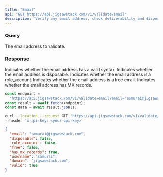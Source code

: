 ```yaml
---
title: "Email"
api: "GET https://api.jigsawstack.com/v1/validate/email"
description: "Verify any email address, check deliverability and disposable status at blazing speed  and high accuracy."
---
```


### Query

<ParamField query="email" type="string" required>
  The email address to validate.
</ParamField>

<Snippet file="header.mdx" />

### Response

<ResponseField name="valid" type="boolean">
  Indicates whether the email address has a valid syntax.
</ResponseField>

<ResponseField name="disposable" type="boolean">
  Indicates whether the email address is disposable.
</ResponseField>

<ResponseField name="role_account" type="boolean">
  Indicates whether the email address is a role_account.
</ResponseField>

<ResponseField name="free" type="boolean">
  Indicates whether the email address is a free email.
</ResponseField>

<ResponseField name="has_mx_records" type="boolean">
  Indicates whether the email address has MX records.
</ResponseField>

<RequestExample>

```javascript Node.js
const endpoint =
  "https://api.jigsawstack.com/v1/validate/email?email='samurai@jigsawstack.com'";
const result = await fetch(endpoint);
const data = await result.json();
```

```bash cURL
curl --location --request GET 'https://api.jigsawstack.com/v1/validate/email?email=""' \
--header 'x-api-key: <your-api-key>'
```

</RequestExample>

<ResponseExample>

```json Response
{
  "email": "samurai@jigsawstack.com",
  "disposable": false,
  "role_account": false,
  "free": false,
  "has_mx_records": true,
  "username": "samurai",
  "domain": "jigsawstack.com",
  "valid": true
}
```

</ResponseExample>
